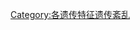 {{Cat more|X连锁显性遗传}}
{{Commonscat|X-linked dominant disorders}}
[[Category:各遗传特征遗传紊乱|Category:各遗传特征遗传紊乱]]